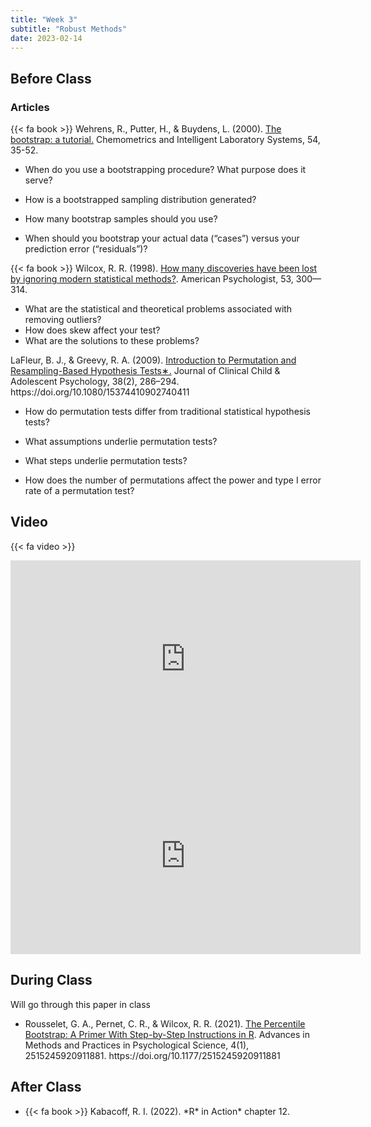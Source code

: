 ```yaml
---
title: "Week 3"
subtitle: "Robust Methods"
date: 2023-02-14
---
```

## Before Class

### Articles

{{< fa book >}} Wehrens, R., Putter, H., & Buydens, L. (2000). [The bootstrap: a tutorial.](/readings/03-week-robust_methods/wehrens2000.pdf) Chemometrics and Intelligent Laboratory Systems, 54, 35-52.

- When do you use a bootstrapping procedure? What purpose does it serve?

- How is a bootstrapped sampling distribution generated?

- How many bootstrap samples should you use?

- When should you bootstrap your actual data (“cases”) versus your prediction error (“residuals”)?

{{< fa book >}} Wilcox, R. R. (1998). [How many discoveries have been lost by ignoring modern statistical methods?](/readings/03-week-robust_methods/wilcox1998.pdf). American Psychologist, 53, 300—314.

- What are the statistical and theoretical problems associated with removing outliers?
- How does skew affect your test?
- What are the solutions to these problems?

LaFleur, B. J., & Greevy, R. A. (2009). [Introduction to Permutation and Resampling-Based Hypothesis Tests∗.](/readings/03-week-robust_methods/lafleur2009.pdf) Journal of Clinical Child & Adolescent Psychology, 38(2), 286–294. https://doi.org/10.1080/15374410902740411

- How do permutation tests differ from traditional statistical hypothesis tests?

- What assumptions underlie permutation tests?

- What steps underlie permutation tests?

- How does the number of permutations affect the power and type I error rate of a permutation test?

## Video

{{< fa video >}}

<iframe width="560" height="315" src="https://www.youtube.com/embed/XSjj7IeBHnA" title="YouTube video player" frameborder="0" allow="accelerometer; autoplay; clipboard-write; encrypted-media; gyroscope; picture-in-picture" allowfullscreen></iframe>

<iframe width="560" height="315" src="https://www.youtube.com/embed/Xz0x-8-cgaQ" title="YouTube video player" frameborder="0" allow="accelerometer; autoplay; clipboard-write; encrypted-media; gyroscope; picture-in-picture" allowfullscreen></iframe>


## During Class 

Will go through this paper in class

- Rousselet, G. A., Pernet, C. R., & Wilcox, R. R. (2021). [The Percentile Bootstrap: A Primer With Step-by-Step Instructions in R](/readings/03-week-robust_methods/rtutorial_boot.pdf). Advances in Methods and Practices in Psychological Science, 4(1), 2515245920911881. https://doi.org/10.1177/2515245920911881

## After Class

- {{< fa book >}} Kabacoff, R. I. (2022). \*R* in Action\* chapter 12.
